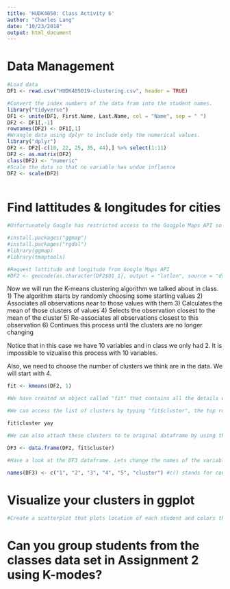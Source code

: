 ```yaml
---
title: 'HUDK4050: Class Activity 6'
author: "Charles Lang"
date: "10/23/2018"
output: html_document
---
```

# Data Management
```r
#Load data
DF1 <- read.csv("HUDK405019-clustering.csv", header = TRUE)

#Convert the index numbers of the data fram into the student names.
library("tidyverse")
DF1 <- unite(DF1, First.Name, Last.Name, col = "Name", sep = " ")
DF2 <- DF1[,-1]
rownames(DF2) <- DF1[,1]
#Wrangle data using dplyr to include only the numerical values.
library("dplyr")
DF2 <- DF2[-c(10, 22, 25, 35, 44),] %>% select(1:11)
DF2 <- as.matrix(DF2)
class(DF2) <- "numeric"
#Scale the data so that no variable has undue influence
DF2 <- scale(DF2)
 
```

# Find lattitudes & longitudes for cities
```r
#Unfortunately Google has restricted access to the Googple Maps API so the code below no longer works. Instead you have the lats and longs in your data.

#install.packages("ggmap")
#install.packages("rgdal")
#library(ggmap)
#library(tmaptools)

#Request lattitude and longitude from Google Maps API
#DF2 <- geocode(as.character(DF2$Q1_1), output = "latlon", source = "dsk")
```

Now we will run the K-means clustering algorithm we talked about in class. 
1) The algorithm starts by randomly choosing some starting values 
2) Associates all observations near to those values with them
3) Calculates the mean of those clusters of values
4) Selects the observation closest to the mean of the cluster
5) Re-associates all observations closest to this observation
6) Continues this process until the clusters are no longer changing

Notice that in this case we have 10 variables and in class we only had 2. It is impossible to vizualise this process with 10 variables.

Also, we need to choose the number of clusters we think are in the data. We will start with 4.

```r

fit <- kmeans(DF2, 1) 

#We have created an object called "fit" that contains all the details of our clustering including which observations belong to each cluster.

#We can access the list of clusters by typing "fit$cluster", the top row corresponds to the original order the rows were in. Notice we have deleted some rows.

fit$cluster yay

#We can also attach these clusters to te original dataframe by using the "data.frame" command to create a new data frame called K4.

DF3 <- data.frame(DF2, fit$cluster)

#Have a look at the DF3 dataframe. Lets change the names of the variables to make it more convenient with the names() command.

names(DF3) <- c("1", "2", "3", "4", "5", "cluster") #c() stands for concatonate and it creates a vector of anything, in this case a vector of names.

```

# Visualize your clusters in ggplot
```r
#Create a scatterplot that plots location of each student and colors the points according to their cluster 
```

# Can you group students from the classes data set in Assignment 2 using K-modes?

```r

```

